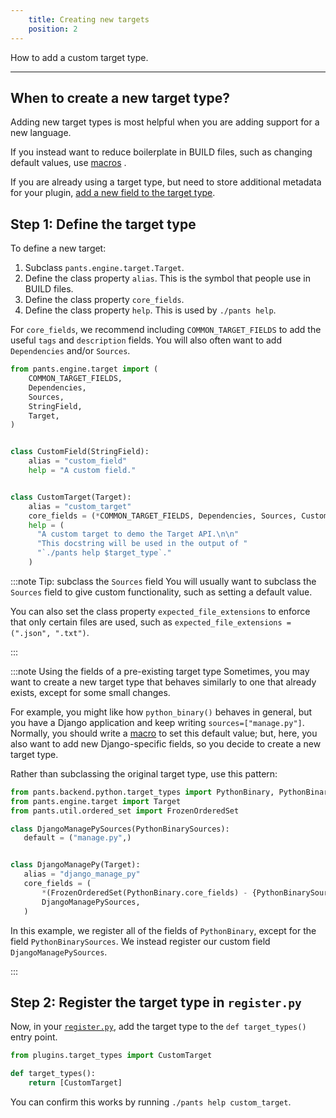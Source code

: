 ```yaml
---
    title: Creating new targets
    position: 2
---
```


How to add a custom target type.

---

## When to create a new target type?

Adding new target types is most helpful when you are adding support for a new language.

If you instead want to reduce boilerplate in BUILD files, such as changing default values, use [macros](../macros.mdx) .

If you are already using a target type, but need to store additional metadata for your plugin, [add a new field to the target type](./extending-pre-existing-targets.mdx).

## Step 1: Define the target type

To define a new target:

1. Subclass `pants.engine.target.Target`.
2. Define the class property `alias`. This is the symbol that people use in BUILD files.
3. Define the class property `core_fields`.
4. Define the class property `help`. This is used by `./pants help`.

For `core_fields`, we recommend including `COMMON_TARGET_FIELDS` to add the useful `tags` and `description` fields. You will also often want to add `Dependencies` and/or `Sources`.

```python title="title="plugins/target_types.py""
from pants.engine.target import (
    COMMON_TARGET_FIELDS,
    Dependencies,
    Sources,
    StringField,
    Target,
)


class CustomField(StringField):
    alias = "custom_field"
    help = "A custom field."


class CustomTarget(Target):
    alias = "custom_target"
    core_fields = (*COMMON_TARGET_FIELDS, Dependencies, Sources, CustomField)
    help = (
      "A custom target to demo the Target API.\n\n"
      "This docstring will be used in the output of "
      "`./pants help $target_type`."
    )
```

:::note Tip: subclass the `Sources` field
You will usually want to subclass the `Sources` field to give custom functionality, such as setting a default value.

You can also set the class property `expected_file_extensions` to enforce that only certain files are used, such as `expected_file_extensions = (".json", ".txt")`.

:::

:::note Using the fields of a pre-existing target type
Sometimes, you may want to create a new target type that behaves similarly to one that already exists, except for some small changes.

For example, you might like how `python_binary()` behaves in general, but you have a Django application and keep writing `sources=["manage.py"]`. Normally, you should write a [macro](../macros.mdx) to set this default value; but, here, you also want to add new Django-specific fields, so you decide to create a new target type.

Rather than subclassing the original target type, use this pattern:

```python
from pants.backend.python.target_types import PythonBinary, PythonBinarySources
from pants.engine.target import Target
from pants.util.ordered_set import FrozenOrderedSet

class DjangoManagePySources(PythonBinarySources):
   default = ("manage.py",)


class DjangoManagePy(Target):
   alias = "django_manage_py"
   core_fields = (
       *(FrozenOrderedSet(PythonBinary.core_fields) - {PythonBinarySources}),
       DjangoManagePySources,
   )
```

In this example, we register all of the fields of `PythonBinary`, except for the field `PythonBinarySources`. We instead register our custom field `DjangoManagePySources`.

:::

## Step 2: Register the target type in `register.py`

Now, in your [`register.py`](../overview.mdx), add the target type to the `def target_types()` entry point.

```python title="title="plugins/register.py""
from plugins.target_types import CustomTarget

def target_types():
    return [CustomTarget]
```

You can confirm this works by running `./pants help custom_target`.
